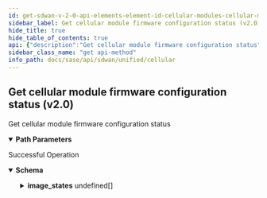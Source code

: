 ```yaml
---
id: get-sdwan-v-2-0-api-elements-element-id-cellular-modules-cellular-module-id-firmware-status
sidebar_label: Get cellular module firmware configuration status (v2.0)
hide_title: true
hide_table_of_contents: true
api: {"description":"Get cellular module firmware configuration status","operationId":"get-sdwan-v2.0-api-elements-element_id-cellular_modules-cellular_module_id-firmware-status","parameters":[{"description":"Element Id","in":"path","name":"element_id","required":true,"schema":{"description":"Element Id","type":"string"}},{"description":"Cellular Module Id","in":"path","name":"cellular_module_id","required":true,"schema":{"description":"Cellular Module Id","type":"string"}}],"responses":{"200":{"content":{"application/json":{"schema":{"properties":{"download_interval":{"description":"Download Interval","type":"integer"},"id":{"description":"Id","type":"string"},"image_states":{"description":"Image States","items":{"properties":{"current_carrier":{"description":"Current Carrier","type":"string"},"current_fw_version":{"description":"Current Fw Version","type":"string"},"current_pri_version":{"description":"Current Pri Version","type":"string"},"download_percent":{"description":"Download Percent","type":"integer"},"download_start":{"description":"Download Start","type":"string"},"status":{"description":"Status","type":"string"},"status_info":{"description":"Status Info","type":"string"},"upgrade_carrier":{"description":"Upgrade Carrier","type":"string"},"upgrade_fw_version":{"description":"Upgrade Fw Version","type":"string"},"upgrade_location":{"description":"Upgrade Location","type":"string"},"upgrade_pri_version":{"description":"Upgrade Pri Version","type":"string"},"upgrade_start":{"description":"Upgrade Start","type":"string"}}},"type":"array"},"last_state_change":{"description":"Last State Change","type":"string"},"scheduled_download":{"description":"Scheduled Download","type":"string"},"scheduled_upgrade":{"description":"Scheduled Upgrade","type":"string"},"upgrade_interval":{"description":"Upgrade Interval","type":"integer"}}}}},"description":"Successful Operation"}},"tags":["Cellular"],"method":"get","path":"/sdwan/v2.0/api/elements/{element_id}/cellular_modules/{cellular_module_id}/firmware/status","info":{"contact":{},"description":"List of APIs used to manage the cellular device, services, APN profiles, and modules.","title":"Cellular","version":"Latest"},"postman":{"name":"Get cellular module firmware configuration status (v2.0)","description":{"content":"Get cellular module firmware configuration status","type":"text/plain"},"url":{"path":["sdwan","v2.0","api","elements",":element_id","cellular_modules",":cellular_module_id","firmware","status"],"host":["{{baseUrl}}"],"query":[],"variable":[{"disabled":false,"description":{"content":"(Required) Element Id","type":"text/plain"},"type":"any","value":"","key":"element_id"},{"disabled":false,"description":{"content":"(Required) Cellular Module Id","type":"text/plain"},"type":"any","value":"","key":"cellular_module_id"}]},"header":[{"key":"Accept","value":"application/json"}],"method":"GET"}}
sidebar_class_name: "get api-method"
info_path: docs/sase/api/sdwan/unified/cellular
---
```



## Get cellular module firmware configuration status (v2.0)



Get cellular module firmware configuration status

<details style={{"marginBottom":"1rem"}} data-collapsed={false} open={true}><summary style={{}}><strong>Path Parameters</strong></summary><div><ul><ParamsItem className={"paramsItem"} param={{"description":"Element Id","in":"path","name":"element_id","required":true,"schema":{"description":"Element Id","type":"string"}}}></ParamsItem><ParamsItem className={"paramsItem"} param={{"description":"Cellular Module Id","in":"path","name":"cellular_module_id","required":true,"schema":{"description":"Cellular Module Id","type":"string"}}}></ParamsItem></ul></div></details><div><ApiTabs><TabItem label={"200"} value={"200"}><div>

Successful Operation

</div><div><MimeTabs groupId={"mime-type"}><TabItem label={"application/json"} value={"application/json"}><SchemaTabs groupId={"schema-tabs"}><TabTtem label={"Schema"} value={"Schema"}><details style={{}} data-collapsed={false} open={true}><summary style={{"textAlign":"left"}}><strong>Schema</strong></summary><div style={{"textAlign":"left","marginLeft":"1rem"}}></div><ul style={{"marginLeft":"1rem"}}><SchemaItem collapsible={false} name={"download_interval"} required={false} schemaDescription={"Download Interval"} schemaName={"integer"} qualifierMessage={undefined} defaultValue={undefined}></SchemaItem><SchemaItem collapsible={false} name={"id"} required={false} schemaDescription={"Id"} schemaName={"string"} qualifierMessage={undefined} defaultValue={undefined}></SchemaItem><SchemaItem collapsible={true} className={"schemaItem"}><details style={{}}><summary style={{}}><strong>image_states</strong><span style={{"opacity":"0.6"}}> undefined[]</span></summary><div style={{"marginLeft":"1rem"}}><div style={{"marginTop":".5rem","marginBottom":".5rem"}}>

Image States

</div><SchemaItem collapsible={false} name={"current_carrier"} required={false} schemaDescription={"Current Carrier"} schemaName={"string"} qualifierMessage={undefined} defaultValue={undefined}></SchemaItem><SchemaItem collapsible={false} name={"current_fw_version"} required={false} schemaDescription={"Current Fw Version"} schemaName={"string"} qualifierMessage={undefined} defaultValue={undefined}></SchemaItem><SchemaItem collapsible={false} name={"current_pri_version"} required={false} schemaDescription={"Current Pri Version"} schemaName={"string"} qualifierMessage={undefined} defaultValue={undefined}></SchemaItem><SchemaItem collapsible={false} name={"download_percent"} required={false} schemaDescription={"Download Percent"} schemaName={"integer"} qualifierMessage={undefined} defaultValue={undefined}></SchemaItem><SchemaItem collapsible={false} name={"download_start"} required={false} schemaDescription={"Download Start"} schemaName={"string"} qualifierMessage={undefined} defaultValue={undefined}></SchemaItem><SchemaItem collapsible={false} name={"status"} required={false} schemaDescription={"Status"} schemaName={"string"} qualifierMessage={undefined} defaultValue={undefined}></SchemaItem><SchemaItem collapsible={false} name={"status_info"} required={false} schemaDescription={"Status Info"} schemaName={"string"} qualifierMessage={undefined} defaultValue={undefined}></SchemaItem><SchemaItem collapsible={false} name={"upgrade_carrier"} required={false} schemaDescription={"Upgrade Carrier"} schemaName={"string"} qualifierMessage={undefined} defaultValue={undefined}></SchemaItem><SchemaItem collapsible={false} name={"upgrade_fw_version"} required={false} schemaDescription={"Upgrade Fw Version"} schemaName={"string"} qualifierMessage={undefined} defaultValue={undefined}></SchemaItem><SchemaItem collapsible={false} name={"upgrade_location"} required={false} schemaDescription={"Upgrade Location"} schemaName={"string"} qualifierMessage={undefined} defaultValue={undefined}></SchemaItem><SchemaItem collapsible={false} name={"upgrade_pri_version"} required={false} schemaDescription={"Upgrade Pri Version"} schemaName={"string"} qualifierMessage={undefined} defaultValue={undefined}></SchemaItem><SchemaItem collapsible={false} name={"upgrade_start"} required={false} schemaDescription={"Upgrade Start"} schemaName={"string"} qualifierMessage={undefined} defaultValue={undefined}></SchemaItem></div></details></SchemaItem><SchemaItem collapsible={false} name={"last_state_change"} required={false} schemaDescription={"Last State Change"} schemaName={"string"} qualifierMessage={undefined} defaultValue={undefined}></SchemaItem><SchemaItem collapsible={false} name={"scheduled_download"} required={false} schemaDescription={"Scheduled Download"} schemaName={"string"} qualifierMessage={undefined} defaultValue={undefined}></SchemaItem><SchemaItem collapsible={false} name={"scheduled_upgrade"} required={false} schemaDescription={"Scheduled Upgrade"} schemaName={"string"} qualifierMessage={undefined} defaultValue={undefined}></SchemaItem><SchemaItem collapsible={false} name={"upgrade_interval"} required={false} schemaDescription={"Upgrade Interval"} schemaName={"integer"} qualifierMessage={undefined} defaultValue={undefined}></SchemaItem></ul></details></TabTtem></SchemaTabs></TabItem></MimeTabs></div></TabItem></ApiTabs></div>
      